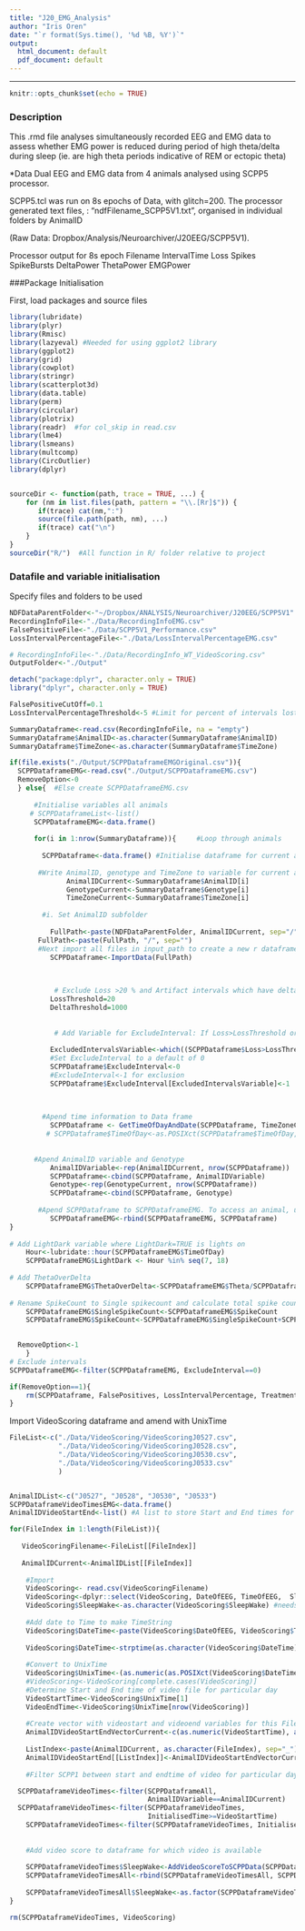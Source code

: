 ```yaml
---
title: "J20_EMG_Analysis"
author: "Iris Oren"
date: "`r format(Sys.time(), '%d %B, %Y')`"
output:
  html_document: default
  pdf_document: default
---
```

---

```r
knitr::opts_chunk$set(echo = TRUE)
```

### Description
This .rmd file analyses simultaneously recorded EEG and EMG data to assess whether EMG power is reduced during period of high theta/delta during sleep (ie. are high theta periods indicative of REM or ectopic theta)

*Data
Dual EEG and EMG data from 4 animals analysed using SCPP5 processor. 

SCPP5.tcl was run on 8s epochs of Data, with glitch=200. The processor generated text files, : "ndfFilename_SCPP5V1.txt", organised in individual folders by AnimalID

(Raw Data: Dropbox/Analysis/Neuroarchiver/J20EEG/SCPP5V1).

Processor output for 8s epoch
Filename IntervalTime Loss Spikes SpikeBursts DeltaPower ThetaPower EMGPower

###Package Initialisation 

First, load packages and source files
```r
library(lubridate)
library(plyr)
library(Rmisc)
library(lazyeval) #Needed for using ggplot2 library
library(ggplot2)
library(grid)
library(cowplot)
library(stringr)
library(scatterplot3d)
library(data.table)
library(perm)
library(circular)
library(plotrix)
library(readr)  #for col_skip in read.csv
library(lme4)
library(lsmeans)
library(multcomp)
library(CircOutlier)
library(dplyr)


sourceDir <- function(path, trace = TRUE, ...) {
    for (nm in list.files(path, pattern = "\\.[Rr]$")) {
       if(trace) cat(nm,":")           
       source(file.path(path, nm), ...)
       if(trace) cat("\n")
    }
}
sourceDir("R/")  #All function in R/ folder relative to project
```
### Datafile and variable initialisation
Specify files and folders to be used
```r
NDFDataParentFolder<-"~/Dropbox/ANALYSIS/Neuroarchiver/J20EEG/SCPP5V1"
RecordingInfoFile<-"./Data/RecordingInfoEMG.csv"
FalsePositiveFile<-"./Data/SCPP5V1_Performance.csv"
LossIntervalPercentageFile<-"./Data/LossIntervalPercentageEMG.csv"

# RecordingInfoFile<-"./Data/RecordingInfo_WT_VideoScoring.csv"
OutputFolder<-"./Output"
```


```r
detach("package:dplyr", character.only = TRUE)
library("dplyr", character.only = TRUE)

FalsePositiveCutOff=0.1
LossIntervalPercentageThreshold<-5 #Limit for percent of intervals lost to include animal in analysis

SummaryDataframe<-read.csv(RecordingInfoFile, na = "empty")
SummaryDataframe$AnimalID<-as.character(SummaryDataframe$AnimalID)
SummaryDataframe$TimeZone<-as.character(SummaryDataframe$TimeZone)

```


```r
if(file.exists("./Output/SCPPDataframeEMGOriginal.csv")){
  SCPPDataframeEMG<-read.csv("./Output/SCPPDataframeEMG.csv")
  RemoveOption<-0
  } else{  #Else create SCPPDataframeEMG.csv
    
      #Initialise variables all animals
     # SCPPDataframeList<-list()
      SCPPDataframeEMG<-data.frame()
      
      for(i in 1:nrow(SummaryDataframe)){     #Loop through animals
      
        SCPPDataframe<-data.frame() #Initialise dataframe for current animal
        
       #Write AnimalID, genotype and TimeZone to variable for current animal
              AnimalIDCurrent<-SummaryDataframe$AnimalID[i]
              GenotypeCurrent<-SummaryDataframe$Genotype[i]
              TimeZoneCurrent<-SummaryDataframe$TimeZone[i]
              
        #i. Set AnimalID subfolder
        
          FullPath<-paste(NDFDataParentFolder, AnimalIDCurrent, sep="/")
       FullPath<-paste(FullPath, "/", sep="")
       #Next import all files in input_path to create a new r dataframe called  `SCPPDataframe'
          SCPPDataframe<-ImportData(FullPath)
        
          

           # Exclude Loss >20 % and Artifact intervals which have delta power >1000ksq counts and write the number of ExcludedIntervals to ExcludedIntervalsVariable in SCPPDataframe
          LossThreshold=20
          DeltaThreshold=1000  
          
         
           # Add Variable for ExcludeInterval: If Loss>LossThreshold or  delta power >DeltaThreshold
          
          ExcludedIntervalsVariable<-which((SCPPDataframe$Loss>LossThreshold)| (SCPPDataframe$Delta>DeltaThreshold))
          #Set ExcludeInterval to a default of 0
          SCPPDataframe$ExcludeInterval<-0
          #ExcludeInterval<-1 for exclusion
          SCPPDataframe$ExcludeInterval[ExcludedIntervalsVariable]<-1
            

          
        #Apend time information to Data frame  
          SCPPDataframe <- GetTimeOfDayAndDate(SCPPDataframe, TimeZoneCurrent)
         # SCPPDataframe$TimeOfDay<-as.POSIXct(SCPPDataframe$TimeOfDay, tz=TimeZoneCurrent)
          
           
      #Apend AnimalID variable and Genotype
          AnimalIDVariable<-rep(AnimalIDCurrent, nrow(SCPPDataframe))
          SCPPDataframe<-cbind(SCPPDataframe, AnimalIDVariable)
          Genotype<-rep(GenotypeCurrent, nrow(SCPPDataframe))
          SCPPDataframe<-cbind(SCPPDataframe, Genotype)
      
       #Apend SCPPDataframe to SCPPDataframeEMG. To access an animal, used "filter()" 
          SCPPDataframeEMG<-rbind(SCPPDataframeEMG, SCPPDataframe)
}
  
# Add LightDark variable where LightDark=TRUE is lights on
    Hour<-lubridate::hour(SCPPDataframeEMG$TimeOfDay)
    SCPPDataframeEMG$LightDark <- Hour %in% seq(7, 18)
    
# Add ThetaOverDelta
    SCPPDataframeEMG$ThetaOverDelta<-SCPPDataframeEMG$Theta/SCPPDataframeEMG$Delta
       
# Rename SpikeCount to Single spikecount and calculate total spike count as burst + single
    SCPPDataframeEMG$SingleSpikeCount<-SCPPDataframeEMG$SpikeCount
    SCPPDataframeEMG$SpikeCount<-SCPPDataframeEMG$SingleSpikeCount+SCPPDataframeEMG$BurstCount
    

  RemoveOption<-1
    }
# Exclude intervals
SCPPDataframeEMG<-filter(SCPPDataframeEMG, ExcludeInterval==0)

if(RemoveOption==1){
    rm(SCPPDataframe, FalsePositives, LossIntervalPercentage, Treatment, Genotype)
}
```

Import VideoScoring dataframe and amend with UnixTime 
```r

FileList<-c("./Data/VideoScoring/VideoScoringJ0527.csv",
            "./Data/VideoScoring/VideoScoringJ0528.csv",   
            "./Data/VideoScoring/VideoScoringJ0530.csv",  
            "./Data/VideoScoring/VideoScoringJ0533.csv"
            )


AnimalIDList<-c("J0527", "J0528", "J0530", "J0533")
SCPPDataframeVideoTimesEMG<-data.frame()
AnimalIDVideoStartEnd<-list() #A list to store Start and End times for video data. The list index is AnimalID_FileIndex eg. JF220_1

for(FileIndex in 1:length(FileList)){
 
   VideoScoringFilename<-FileList[[FileIndex]] 
  
   AnimalIDCurrent<-AnimalIDList[[FileIndex]]
   
    #Import
    VideoScoring<- read.csv(VideoScoringFilename)
    VideoScoring<-dplyr::select(VideoScoring, DateOfEEG, TimeOfEEG,  SleepWake)
    VideoScoring$SleepWake<-as.character(VideoScoring$SleepWake) #needs to be character. "as.factor" converts to numeric factors
    
    #Add date to Time to make TimeString
    VideoScoring$DateTime<-paste(VideoScoring$DateOfEEG, VideoScoring$TimeOfEEG)
    
    VideoScoring$DateTime<-strptime(as.character(VideoScoring$DateTime), "%d/%m/%Y %H:%M:%S")
    
    #Convert to UnixTime
    VideoScoring$UnixTime<-(as.numeric(as.POSIXct(VideoScoring$DateTime)))
    #VideoScoring<-VideoScoring[complete.cases(VideoScoring)]
    #Determine Start and End time of video file for particular day
    VideoStartTime<-VideoScoring$UnixTime[1]
    VideoEndTime<-VideoScoring$UnixTime[nrow(VideoScoring)]
    
    #Create vector with videostart and videoend variables for this FileIndex iteration
    AnimalIDVideoStartEndVectorCurrent<-c(as.numeric(VideoStartTime), as.numeric(VideoEndTime))
    
    ListIndex<-paste(AnimalIDCurrent, as.character(FileIndex), sep="_")
    AnimalIDVideoStartEnd[[ListIndex]]<-AnimalIDVideoStartEndVectorCurrent
    
    #Filter SCPP1 between start and endtime of video for particular day

  SCPPDataframeVideoTimes<-filter(SCPPDataframeAll,
                                  AnimalIDVariable==AnimalIDCurrent)
  SCPPDataframeVideoTimes<-filter(SCPPDataframeVideoTimes,
                                  InitialisedTime>=VideoStartTime)
    SCPPDataframeVideoTimes<-filter(SCPPDataframeVideoTimes, InitialisedTime<=VideoEndTime)
    
    
    #Add video score to dataframe for which video is available
    
    SCPPDataframeVideoTimes$SleepWake<-AddVideoScoreToSCPPData(SCPPDataframeVideoTimes$InitialisedTime, VideoScoring$UnixTime, VideoScoring$SleepWake)
    SCPPDataframeVideoTimesAll<-rbind(SCPPDataframeVideoTimesAll, SCPPDataframeVideoTimes)
  
    SCPPDataframeVideoTimesAll$SleepWake<-as.factor(SCPPDataframeVideoTimesAll$SleepWake)
}

rm(SCPPDataframeVideoTimes, VideoScoring)
```

